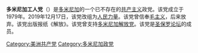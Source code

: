 {{共产党}}
'''多米尼加工人党'''（{{lang-es|Partido de los Trabajadores Dominicanos}}）是[[多米尼加|多米尼加]]的一个已不存在的[[共产主义|共产主义]]政党。该党成立于1979年。2019年12月17日，该党改组为[[人民力量_(多米尼加)|人民力量]]。该党曾信奉[[毛主义|毛主义]]，后来放弃。该党出版报纸《解放》。该党曾支持[[多米尼加解放党|多米尼加解放党]]。该党是[[圣保罗论坛|圣保罗论坛]]的成员。

[[Category:美洲共产党|Category:美洲共产党]]
[[Category:多米尼加政党|Category:多米尼加政党]]